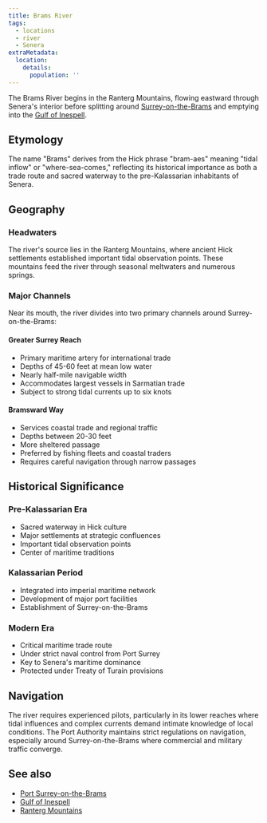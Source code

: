 ```yaml
---
title: Brams River
tags:
  - locations
  - river
  - Senera
extraMetadata:
  location:
    details:
      population: ''
---
```



The Brams River begins in the Ranterg Mountains, flowing eastward through
Senera's interior before splitting around
[Surrey-on-the-Brams](./surrey-on-the-brams.mdx) and emptying into the
[Gulf of Inespell](./gulf-of-inespell.mdx).

## Etymology

The name "Brams" derives from the Hick phrase "bram-aes" meaning "tidal inflow"
or "where-sea-comes," reflecting its historical importance as both a trade route
and sacred waterway to the pre-Kalassarian inhabitants of Senera.

## Geography

### Headwaters

The river's source lies in the Ranterg Mountains, where ancient Hick settlements
established important tidal observation points. These mountains feed the river
through seasonal meltwaters and numerous springs.

### Major Channels

Near its mouth, the river divides into two primary channels around
Surrey-on-the-Brams:

#### Greater Surrey Reach

- Primary maritime artery for international trade
- Depths of 45-60 feet at mean low water
- Nearly half-mile navigable width
- Accommodates largest vessels in Sarmatian trade
- Subject to strong tidal currents up to six knots

#### Bramsward Way

- Services coastal trade and regional traffic
- Depths between 20-30 feet
- More sheltered passage
- Preferred by fishing fleets and coastal traders
- Requires careful navigation through narrow passages

## Historical Significance

### Pre-Kalassarian Era

- Sacred waterway in Hick culture
- Major settlements at strategic confluences
- Important tidal observation points
- Center of maritime traditions

### Kalassarian Period

- Integrated into imperial maritime network
- Development of major port facilities
- Establishment of Surrey-on-the-Brams

### Modern Era

- Critical maritime trade route
- Under strict naval control from Port Surrey
- Key to Senera's maritime dominance
- Protected under Treaty of Turain provisions

## Navigation

The river requires experienced pilots, particularly in its lower reaches where
tidal influences and complex currents demand intimate knowledge of local
conditions. The Port Authority maintains strict regulations on navigation,
especially around Surrey-on-the-Brams where commercial and military traffic
converge.

## See also

- [Port Surrey-on-the-Brams](./port-surrey-on-the-brams.mdx)
- [Gulf of Inespell](./gulf-of-inespell.mdx)
- [Ranterg Mountains](./ranterg-mountains.mdx)
